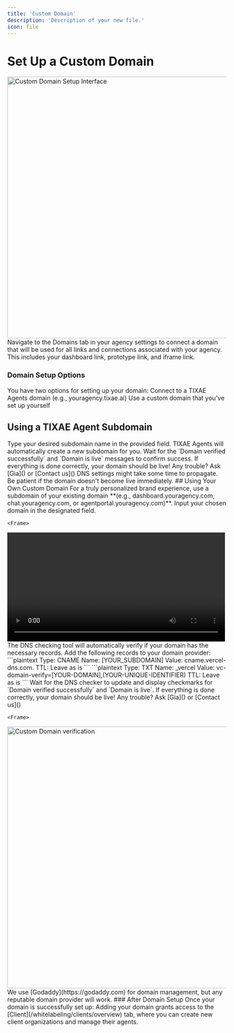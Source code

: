```yaml
---
title: 'Custom Domain'
description: 'Description of your new file.'
icon: file
---
```


# Set Up a Custom Domain
<Frame>
  <img src="/images/agency-domain-tab.png" alt="Custom Domain Setup Interface" width="600" class="rounded-md" />
</Frame>
Navigate to the Domains tab in your agency settings to connect a domain that will be used for all links and connections associated with your agency. This includes your dashboard link, prototype link, and iframe link.

### Domain Setup Options
You have two options for setting up your domain:
<CardGroup cols={2}>
  <Card title="TIXAE Agent Subdomain" icon="globe">
    Connect to a TIXAE Agents domain (e.g., youragency.tixae.ai)
  </Card>
  <Card title="Custom Domain" icon="server">
    Use a custom domain that you've set up yourself
  </Card>
</CardGroup>
## Using a TIXAE Agent Subdomain
<Steps>
  <Step title="Enter Desired Name">
    Type your desired subdomain name in the provided field.
  </Step>
  <Step title="Automatic Creation">
    TIXAE Agents will automatically create a new subdomain for you.
  </Step>
  <Step title="Verification">
    Wait for the `Domain verified successfully` and `Domain is live` messages to confirm success.
  </Step>
  <Step title="Domain is Live" icon="party-horn">
    If everything is done correctly, your domain should be live! Any trouble? Ask [Gia]() or [Contact us]()
  </Step>
</Steps>
<Warning>
  DNS settings might take some time to propagate. Be patient if the domain doesn't become live immediately.
</Warning>
## Using Your Own Custom Domain
For a truly personalized brand experience, use a subdomain of your existing domain **(e.g., dashboard.youragency.com, chat.youragency.com, or agentportal.youragency.com)**.
<Steps>
  <Step title="Enter Domain">
    Input your chosen domain in the designated field.


    <Frame>
  <video src="/images/custom-domain-video.mp4" alt="Custom Domain verification" width="500" class="rounded-md" autoPlay loop />
</Frame>
  </Step>
  <Step title="DNS Check">
    The DNS checking tool will automatically verify if your domain has the necessary records.
  </Step>
  <Step title="Add DNS Records">
    Add the following records to your domain provider:
    <AccordionGroup>
      <Accordion title="CNAME Record">
        <CodeGroup>
          ```plaintext
          Type: CNAME
          Name: [YOUR_SUBDOMAIN]
          Value: cname.vercel-dns.com.
          TTL: Leave as is
          ```
        </CodeGroup>
      </Accordion>
      <Accordion title="TXT Record">
        <CodeGroup>
          ```plaintext
          Type: TXT
          Name: _vercel
          Value: vc-domain-verify=[YOUR-DOMAIN],(YOUR-UNIQUE-IDENTIFIER)
          TTL: Leave as is
          ```
        </CodeGroup>
      </Accordion>
    </AccordionGroup>
  </Step>
  <Step title="Verification">
    Wait for the DNS checker to update and display checkmarks for `Domain verified successfully` and `Domain is live`.
  </Step>
   <Step title="Domain is Live" icon="party-horn">
    If everything is done correctly, your domain should be live! Any trouble? Ask [Gia]() or [Contact us]()

    <Frame>
  <img src="/images/agency-verified-domain.png" alt="Custom Domain verification" width="600" class="rounded-md" />
</Frame>


  </Step>
</Steps>
<Tip>
  We use [Godaddy](https://godaddy.com) for domain management, but any reputable domain provider will work.
</Tip>
### After Domain Setup
Once your domain is successfully set up:
<Card title="Access Client Management" icon="users">
  Adding your domain grants access to the [Client](/whitelabeling/clients/overview) tab, where you can create new client organizations and manage their agents.
</Card>








